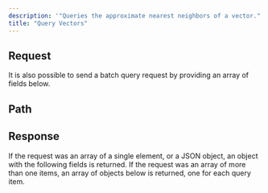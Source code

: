 ```yaml
---
description: '"Queries the approximate nearest neighbors of a vector."'
title: "Query Vectors"
---
```

## Request
It is also possible to send a batch query request by providing an array
of fields below.
## Path
## Response
If the request was an array of a single element, or a JSON object,
an object with the following fields is returned.
If the request was an array of more than one items, an array of
objects below is returned, one for each query item.